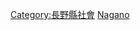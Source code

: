 {{Catnav|頁面分類|各種主題的頁面分類|按國家分類|各國教育|日本教育}}

{{日本行政區劃分類導航|教育}}

[[Category:長野縣社會|Category:長野縣社會]]
[[Category:日本各都道府縣教育|Nagano]]